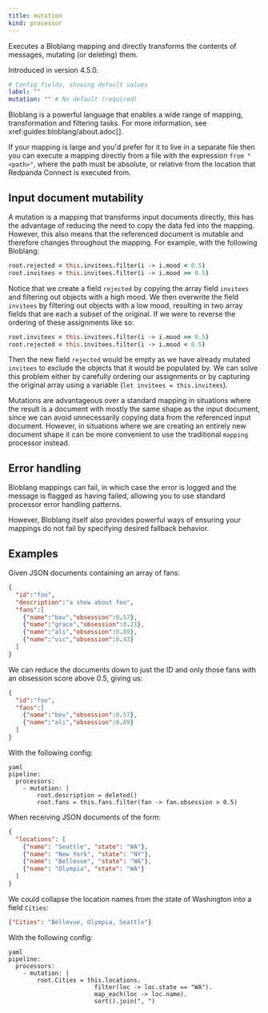 ```yaml
---
title: mutation
kind: processor
---
```


Executes a Bloblang mapping and directly transforms the contents of messages, mutating (or deleting) them.

Introduced in version 4.5.0.

```yml
# Config fields, showing default values
label: ""
mutation: "" # No default (required)
```

Bloblang is a powerful language that enables a wide range of mapping, transformation and filtering tasks. For more information, see xref:guides:bloblang/about.adoc[].

If your mapping is large and you'd prefer for it to live in a separate file then you can execute a mapping directly from a file with the expression `from "<path>"`, where the path must be absolute, or relative from the location that Redpanda Connect is executed from.

## Input document mutability

A mutation is a mapping that transforms input documents directly, this has the advantage of reducing the need to copy the data fed into the mapping. However, this also means that the referenced document is mutable and therefore changes throughout the mapping. For example, with the following Bloblang:

```coffeescript
root.rejected = this.invitees.filter(i -> i.mood < 0.5)
root.invitees = this.invitees.filter(i -> i.mood >= 0.5)
```

Notice that we create a field `rejected` by copying the array field `invitees` and filtering out objects with a high mood. We then overwrite the field `invitees` by filtering out objects with a low mood, resulting in two array fields that are each a subset of the original. If we were to reverse the ordering of these assignments like so:

```coffeescript
root.invitees = this.invitees.filter(i -> i.mood >= 0.5)
root.rejected = this.invitees.filter(i -> i.mood < 0.5)
```

Then the new field `rejected` would be empty as we have already mutated `invitees` to exclude the objects that it would be populated by. We can solve this problem either by carefully ordering our assignments or by capturing the original array using a variable (`let invitees = this.invitees`).

Mutations are advantageous over a standard mapping in situations where the result is a document with mostly the same shape as the input document, since we can avoid unnecessarily copying data from the referenced input document. However, in situations where we are creating an entirely new document shape it can be more convenient to use the traditional `mapping` processor instead.

## Error handling

Bloblang mappings can fail, in which case the error is logged and the message is flagged as having failed, allowing you to use standard processor error handling patterns.

However, Bloblang itself also provides powerful ways of ensuring your mappings do not fail by specifying desired fallback behavior.
			

## Examples

<Tabs>
<TabItem label="Mapping">

Given JSON documents containing an array of fans:

```json
{
  "id":"foo",
  "description":"a show about foo",
  "fans":[
    {"name":"bev","obsession":0.57},
    {"name":"grace","obsession":0.21},
    {"name":"ali","obsession":0.89},
    {"name":"vic","obsession":0.43}
  ]
}
```

We can reduce the documents down to just the ID and only those fans with an obsession score above 0.5, giving us:

```json
{
  "id":"foo",
  "fans":[
    {"name":"bev","obsession":0.57},
    {"name":"ali","obsession":0.89}
  ]
}
```

With the following config:

```
yaml
pipeline:
  processors:
    - mutation: |
        root.description = deleted()
        root.fans = this.fans.filter(fan -> fan.obsession > 0.5)

```

</TabItem>
<TabItem label="More Mapping">

When receiving JSON documents of the form:

```json
{
  "locations": [
    {"name": "Seattle", "state": "WA"},
    {"name": "New York", "state": "NY"},
    {"name": "Bellevue", "state": "WA"},
    {"name": "Olympia", "state": "WA"}
  ]
}
```

We could collapse the location names from the state of Washington into a field `Cities`:

```json
{"Cities": "Bellevue, Olympia, Seattle"}
```

With the following config:

```
yaml
pipeline:
  processors:
    - mutation: |
        root.Cities = this.locations.
                        filter(loc -> loc.state == "WA").
                        map_each(loc -> loc.name).
                        sort().join(", ")

```

</TabItem>
</Tabs>


